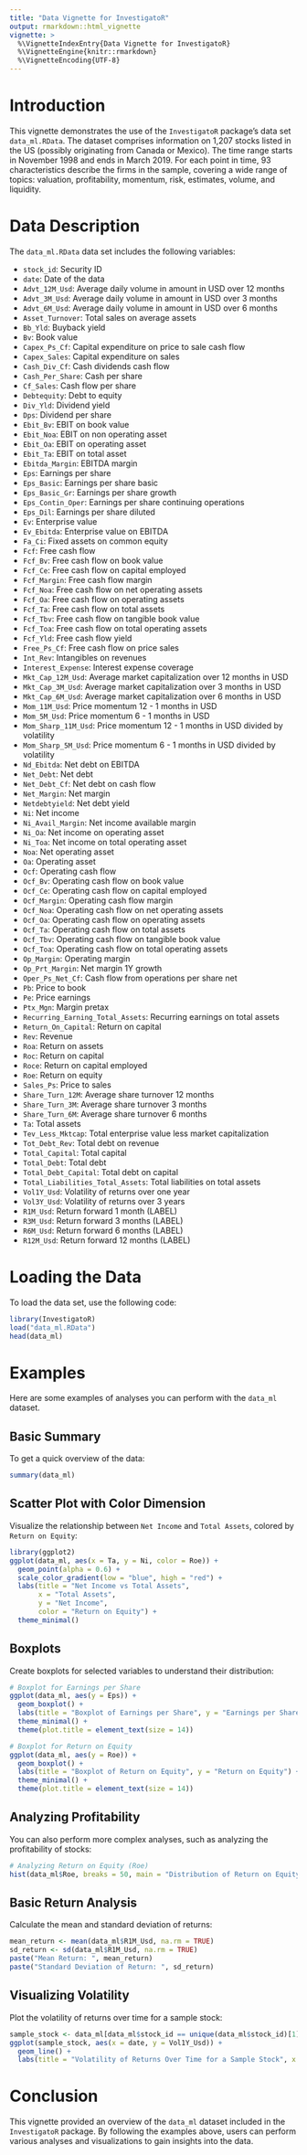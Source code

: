 ```yaml
---
title: "Data Vignette for InvestigatoR"
output: rmarkdown::html_vignette
vignette: >
  %\VignetteIndexEntry{Data Vignette for InvestigatoR}
  %\VignetteEngine{knitr::rmarkdown}
  %\VignetteEncoding{UTF-8}
---
```


# Introduction
This vignette demonstrates the use of the `InvestigatoR` package's data set `data_ml.RData`. The dataset comprises information on 1,207 stocks listed in the US (possibly originating from Canada or Mexico). The time range starts in November 1998 and ends in March 2019. For each point in time, 93 characteristics describe the firms in the sample, covering a wide range of topics: valuation, profitability, momentum, risk, estimates, volume, and liquidity.

# Data Description
The `data_ml.RData` data set includes the following variables:

- `stock_id`: Security ID
- `date`: Date of the data
- `Advt_12M_Usd`: Average daily volume in amount in USD over 12 months
- `Advt_3M_Usd`: Average daily volume in amount in USD over 3 months
- `Advt_6M_Usd`: Average daily volume in amount in USD over 6 months
- `Asset_Turnover`: Total sales on average assets
- `Bb_Yld`: Buyback yield
- `Bv`: Book value
- `Capex_Ps_Cf`: Capital expenditure on price to sale cash flow
- `Capex_Sales`: Capital expenditure on sales
- `Cash_Div_Cf`: Cash dividends cash flow
- `Cash_Per_Share`: Cash per share
- `Cf_Sales`: Cash flow per share
- `Debtequity`: Debt to equity
- `Div_Yld`: Dividend yield
- `Dps`: Dividend per share
- `Ebit_Bv`: EBIT on book value
- `Ebit_Noa`: EBIT on non operating asset
- `Ebit_Oa`: EBIT on operating asset
- `Ebit_Ta`: EBIT on total asset
- `Ebitda_Margin`: EBITDA margin
- `Eps`: Earnings per share
- `Eps_Basic`: Earnings per share basic
- `Eps_Basic_Gr`: Earnings per share growth
- `Eps_Contin_Oper`: Earnings per share continuing operations
- `Eps_Dil`: Earnings per share diluted
- `Ev`: Enterprise value
- `Ev_Ebitda`: Enterprise value on EBITDA
- `Fa_Ci`: Fixed assets on common equity
- `Fcf`: Free cash flow
- `Fcf_Bv`: Free cash flow on book value
- `Fcf_Ce`: Free cash flow on capital employed
- `Fcf_Margin`: Free cash flow margin
- `Fcf_Noa`: Free cash flow on net operating assets
- `Fcf_Oa`: Free cash flow on operating assets
- `Fcf_Ta`: Free cash flow on total assets
- `Fcf_Tbv`: Free cash flow on tangible book value
- `Fcf_Toa`: Free cash flow on total operating assets
- `Fcf_Yld`: Free cash flow yield
- `Free_Ps_Cf`: Free cash flow on price sales
- `Int_Rev`: Intangibles on revenues
- `Interest_Expense`: Interest expense coverage
- `Mkt_Cap_12M_Usd`: Average market capitalization over 12 months in USD
- `Mkt_Cap_3M_Usd`: Average market capitalization over 3 months in USD
- `Mkt_Cap_6M_Usd`: Average market capitalization over 6 months in USD
- `Mom_11M_Usd`: Price momentum 12 - 1 months in USD
- `Mom_5M_Usd`: Price momentum 6 - 1 months in USD
- `Mom_Sharp_11M_Usd`: Price momentum 12 - 1 months in USD divided by volatility
- `Mom_Sharp_5M_Usd`: Price momentum 6 - 1 months in USD divided by volatility
- `Nd_Ebitda`: Net debt on EBITDA
- `Net_Debt`: Net debt
- `Net_Debt_Cf`: Net debt on cash flow
- `Net_Margin`: Net margin
- `Netdebtyield`: Net debt yield
- `Ni`: Net income
- `Ni_Avail_Margin`: Net income available margin
- `Ni_Oa`: Net income on operating asset
- `Ni_Toa`: Net income on total operating asset
- `Noa`: Net operating asset
- `Oa`: Operating asset
- `Ocf`: Operating cash flow
- `Ocf_Bv`: Operating cash flow on book value
- `Ocf_Ce`: Operating cash flow on capital employed
- `Ocf_Margin`: Operating cash flow margin
- `Ocf_Noa`: Operating cash flow on net operating assets
- `Ocf_Oa`: Operating cash flow on operating assets
- `Ocf_Ta`: Operating cash flow on total assets
- `Ocf_Tbv`: Operating cash flow on tangible book value
- `Ocf_Toa`: Operating cash flow on total operating assets
- `Op_Margin`: Operating margin
- `Op_Prt_Margin`: Net margin 1Y growth
- `Oper_Ps_Net_Cf`: Cash flow from operations per share net
- `Pb`: Price to book
- `Pe`: Price earnings
- `Ptx_Mgn`: Margin pretax
- `Recurring_Earning_Total_Assets`: Recurring earnings on total assets
- `Return_On_Capital`: Return on capital
- `Rev`: Revenue
- `Roa`: Return on assets
- `Roc`: Return on capital
- `Roce`: Return on capital employed
- `Roe`: Return on equity
- `Sales_Ps`: Price to sales
- `Share_Turn_12M`: Average share turnover 12 months
- `Share_Turn_3M`: Average share turnover 3 months
- `Share_Turn_6M`: Average share turnover 6 months
- `Ta`: Total assets
- `Tev_Less_Mktcap`: Total enterprise value less market capitalization
- `Tot_Debt_Rev`: Total debt on revenue
- `Total_Capital`: Total capital
- `Total_Debt`: Total debt
- `Total_Debt_Capital`: Total debt on capital
- `Total_Liabilities_Total_Assets`: Total liabilities on total assets
- `Vol1Y_Usd`: Volatility of returns over one year
- `Vol3Y_Usd`: Volatility of returns over 3 years
- `R1M_Usd`: Return forward 1 month (LABEL)
- `R3M_Usd`: Return forward 3 months (LABEL)
- `R6M_Usd`: Return forward 6 months (LABEL)
- `R12M_Usd`: Return forward 12 months (LABEL)

# Loading the Data
To load the data set, use the following code:

```r
library(InvestigatoR)
load("data_ml.RData")
head(data_ml)
```

# Examples
Here are some examples of analyses you can perform with the `data_ml` dataset.

## Basic Summary
To get a quick overview of the data:

```r
summary(data_ml)
```

## Scatter Plot with Color Dimension
Visualize the relationship between `Net Income` and `Total Assets`, colored by `Return on Equity`:

```r
library(ggplot2)
ggplot(data_ml, aes(x = Ta, y = Ni, color = Roe)) +
  geom_point(alpha = 0.6) +
  scale_color_gradient(low = "blue", high = "red") +
  labs(title = "Net Income vs Total Assets",
       x = "Total Assets",
       y = "Net Income",
       color = "Return on Equity") +
  theme_minimal()
```

## Boxplots
Create boxplots for selected variables to understand their distribution:

```r
# Boxplot for Earnings per Share
ggplot(data_ml, aes(y = Eps)) +
  geom_boxplot() +
  labs(title = "Boxplot of Earnings per Share", y = "Earnings per Share") +
  theme_minimal() +
  theme(plot.title = element_text(size = 14))

# Boxplot for Return on Equity
ggplot(data_ml, aes(y = Roe)) +
  geom_boxplot() +
  labs(title = "Boxplot of Return on Equity", y = "Return on Equity") +
  theme_minimal() +
  theme(plot.title = element_text(size = 14))

```

## Analyzing Profitability
You can also perform more complex analyses, such as analyzing the profitability of stocks:

```r
# Analyzing Return on Equity (Roe)
hist(data_ml$Roe, breaks = 50, main = "Distribution of Return on Equity", xlab = "Return on Equity")
```

## Basic Return Analysis
Calculate the mean and standard deviation of returns:

```r
mean_return <- mean(data_ml$R1M_Usd, na.rm = TRUE)
sd_return <- sd(data_ml$R1M_Usd, na.rm = TRUE)
paste("Mean Return: ", mean_return)
paste("Standard Deviation of Return: ", sd_return)
```

## Visualizing Volatility
Plot the volatility of returns over time for a sample stock:

```r
sample_stock <- data_ml[data_ml$stock_id == unique(data_ml$stock_id)[1], ]
ggplot(sample_stock, aes(x = date, y = Vol1Y_Usd)) +
  geom_line() +
  labs(title = "Volatility of Returns Over Time for a Sample Stock", x = "Date", y = "Volatility (1Y USD)")
```

# Conclusion
This vignette provided an overview of the `data_ml` dataset included in the `InvestigatoR` package. By following the examples above, users can perform various analyses and visualizations to gain insights into the data.
